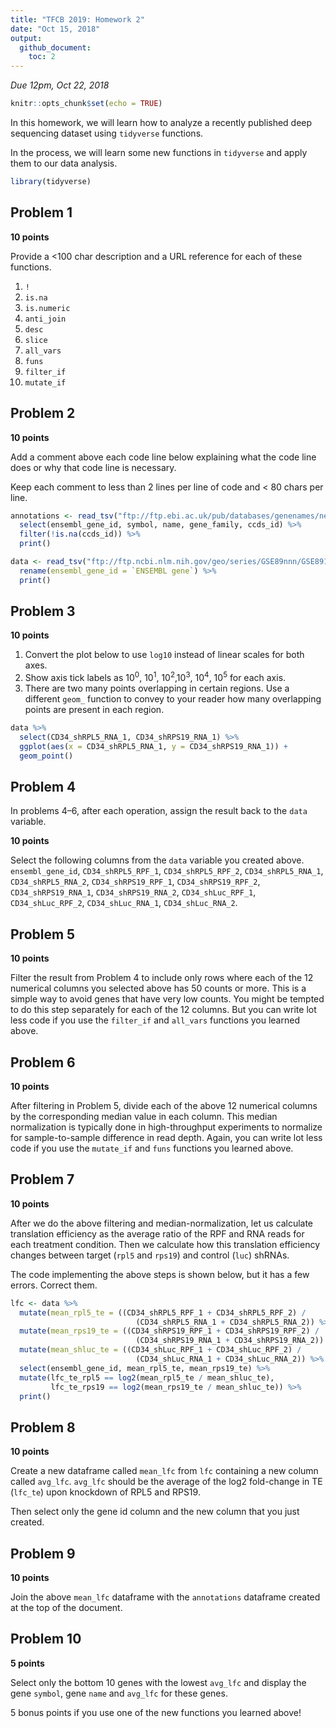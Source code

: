 ```yaml
---
title: "TFCB 2019: Homework 2"
date: "Oct 15, 2018"
output: 
  github_document:
    toc: 2
---
```

*Due 12pm, Oct 22, 2018*

```r
knitr::opts_chunk$set(echo = TRUE)
```

In this homework, we will learn how to analyze a recently published deep sequencing
dataset using `tidyverse` functions.

In the process, we will learn some new functions in `tidyverse` and apply
them to our data analysis.

```r
library(tidyverse)
```

## Problem 1

**10 points**

Provide a <100 char description and a URL reference for each of these functions.

1. `!`
2. `is.na`
3. `is.numeric`
4. `anti_join`
5. `desc`
6. `slice`
7. `all_vars`
8. `funs`
9. `filter_if`
10. `mutate_if`

## Problem 2

**10 points**

Add a comment above each code line below explaining what the code line does or why
that code line is necessary.

Keep each comment to less than 2 lines per line of code and < 80 chars per line.

```r
annotations <- read_tsv("ftp://ftp.ebi.ac.uk/pub/databases/genenames/new/tsv/locus_groups/protein-coding_gene.txt") %>% 
  select(ensembl_gene_id, symbol, name, gene_family, ccds_id) %>% 
  filter(!is.na(ccds_id)) %>% 
  print()
```

```r
data <- read_tsv("ftp://ftp.ncbi.nlm.nih.gov/geo/series/GSE89nnn/GSE89183/suppl/GSE89183_Counts.txt.gz") %>% 
  rename(ensembl_gene_id = `ENSEMBL gene`) %>%
  print()
```

## Problem 3

**10 points**

1. Convert the plot below to use `log10` instead of linear scales for both axes.
2. Show axis tick labels as 10^0^, 10^1^, 10^2^,10^3^, 10^4^, 10^5^ for each axis.
3. There are two many points overlapping in certain regions. Use a different
`geom_` function to convey to your reader how many overlapping points are present 
in each region.


```r
data %>% 
  select(CD34_shRPL5_RNA_1, CD34_shRPS19_RNA_1) %>% 
  ggplot(aes(x = CD34_shRPL5_RNA_1, y = CD34_shRPS19_RNA_1)) +
  geom_point()
```

## Problem 4

In problems 4--6, after each operation, assign the result back to the `data`
variable.

**10 points**

Select the following columns from the `data` variable you created above. 
`ensembl_gene_id`, 
`CD34_shRPL5_RPF_1`, `CD34_shRPL5_RPF_2`, `CD34_shRPL5_RNA_1`, `CD34_shRPL5_RNA_2`,
`CD34_shRPS19_RPF_1`, `CD34_shRPS19_RPF_2`, `CD34_shRPS19_RNA_1`, `CD34_shRPS19_RNA_2`,
`CD34_shLuc_RPF_1`, `CD34_shLuc_RPF_2`, `CD34_shLuc_RNA_1`, `CD34_shLuc_RNA_2`.

## Problem 5

**10 points**

Filter the result from Problem 4 to include only rows where each of the 12 numerical columns 
you selected above has 50 counts or more. This is a simple way to avoid genes that have
very low counts. You might be tempted to do this step separately for
each of the 12 columns. But you can write lot less code if you use the `filter_if`
and `all_vars` functions you learned above.

## Problem 6

**10 points**

After filtering in Problem 5, divide each of the above 12 numerical columns by the 
corresponding median value in each column. This median normalization is typically done in 
high-throughput experiments to normalize for sample-to-sample difference in read depth.
Again, you can write lot less code if you use the `mutate_if` and `funs` functions 
you learned above.

## Problem 7

**10 points**

After we do the above filtering and median-normalization, let us calculate 
translation efficiency as the average ratio of the RPF and RNA reads for each
treatment condition. Then we calculate how this translation efficiency changes
between target (`rpl5` and `rps19`) and control (`luc`) shRNAs.

The code implementing the above steps is shown below, but it has a few
errors. Correct them.

```r
lfc <- data %>% 
  mutate(mean_rpl5_te = ((CD34_shRPL5_RPF_1 + CD34_shRPL5_RPF_2) / 
                            (CD34_shRPL5_RNA_1 + CD34_shRPL5_RNA_2)) %>% 
  mutate(mean_rps19_te = ((CD34_shRPS19_RPF_1 + CD34_shRPS19_RPF_2) / 
                            (CD34_shRPS19_RNA_1 + CD34_shRPS19_RNA_2)) %>% 
  mutate(mean_shluc_te = ((CD34_shLuc_RPF_1 + CD34_shLuc_RPF_2) / 
                            (CD34_shLuc_RNA_1 + CD34_shLuc_RNA_2)) %>% 
  select(ensembl_gene_id, mean_rpl5_te, mean_rps19_te) %>% 
  mutate(lfc_te_rpl5 == log2(mean_rpl5_te / mean_shluc_te),
         lfc_te_rps19 == log2(mean_rps19_te / mean_shluc_te)) %>% 
  print()
```

## Problem 8

**10 points**

Create a new dataframe called `mean_lfc` from `lfc` 
containing a new column called `avg_lfc`.
`avg_lfc` should be the average of the log2 fold-change in TE (`lfc_te`) upon
knockdown of RPL5 and RPS19.

Then select only the gene id column and the new column that you just created.

## Problem 9

**10 points**

Join the above `mean_lfc` dataframe with the `annotations` dataframe created
at the top of the document.


## Problem 10

**5 points**

Select only the bottom 10 genes with the lowest `avg_lfc` and display the
gene `symbol`, gene `name` and `avg_lfc` for these genes.

5 bonus points if you use one of the new functions you learned above!
